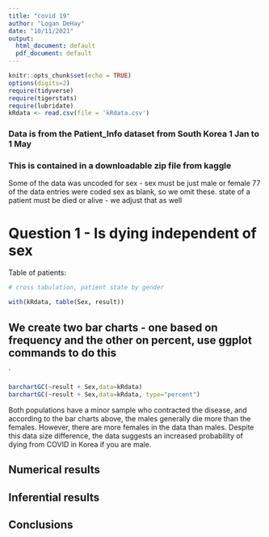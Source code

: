 ```yaml
---
title: "covid 19"
author: "Logan DeHay"
date: "10/11/2021"
output:
  html_document: default
  pdf_document: default
---
```


```r
knitr::opts_chunk$set(echo = TRUE)
options(digits=2)
require(tidyverse)
require(tigerstats)
require(lubridate)
kRdata <- read.csv(file = 'kRdata.csv')
```
### Data is from the Patient_Info dataset from South Korea 1 Jan to 1 May 
### This is contained in a downloadable zip file from kaggle

Some of the data was uncoded for sex - sex must be just male or female
77 of the data entries were coded sex  as blank, so we omit these.
state of a patient must be died or alive - we adjust that as well   
  
# Question 1 - Is dying independent of sex




Table of patients:
```r

# cross tabulation, patient state by gender

with(kRdata, table(Sex, result))

```

## We create two bar charts - one based on frequency and the other on percent, use ggplot commands to do this

`
```r
barchartGC(~result + Sex,data=kRdata)
barchartGC(~result + Sex,data=kRdata, type="percent")

```
  
Both populations have a minor sample who contracted the disease, and according to the bar charts above, the males generally die more than the females. However, there are more females in the data than males. Despite this data size difference, the data suggests an increased probability of dying from COVID in Korea if you are male.
  



  
## Numerical results


## Inferential results 




## Conclusions

